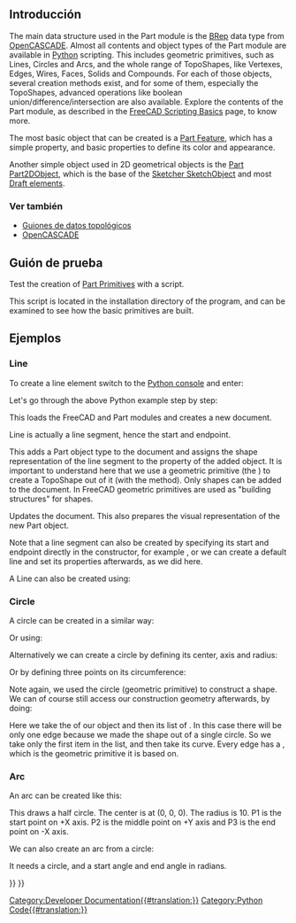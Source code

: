 <languages/>

{{Docnav
|[[FreeCAD_Scripting_Basics|FreeCAD Scripting Basics]]
|[[Topological_data_scripting|Topological data scripting]]
}}

{{TOCright}}

<span id="Introduction"></span>
==Introducción==

The main data structure used in the Part module is the [http://en.wikipedia.org/wiki/Boundary_representation BRep] data type from [[OpenCASCADE|OpenCASCADE]]. Almost all contents and object types of the Part module are available in [[Python|Python]] scripting. This includes geometric primitives, such as Lines, Circles and Arcs, and the whole range of TopoShapes, like Vertexes, Edges, Wires, Faces, Solids and Compounds. For each of those objects, several creation methods exist, and for some of them, especially the TopoShapes, advanced operations like boolean union/difference/intersection are also available. Explore the contents of the Part module, as described in the [[FreeCAD_Scripting_Basics|FreeCAD Scripting Basics]] page, to know more.

The most basic object that can be created is a [[Part_Feature|Part Feature]], which has a simple {{PropertyData|Placement}} property, and basic properties to define its color and appearance. 

Another simple object used in 2D geometrical objects is the [[Part_Part2DObject|Part Part2DObject]], which is the base of the [[Sketcher_SketchObject|Sketcher SketchObject]] and most [[Draft_Workbench|Draft elements]].

<span id="See_also"></span>
===Ver también===

* [[Topological_data_scripting/es|Guiones de datos topológicos]]
* [[OpenCASCADE/es|OpenCASCADE]]

<span id="Test_script"></span>
==Guión de prueba==

Test the creation of [[Part_Primitives|Part Primitives]] with a script.

{{Code|code=
import parttests.part_test_objects as pto
pto.create_test_file("example_file")
}}

This script is located in the installation directory of the program, and can be examined to see how the basic primitives are built.

{{Code|code=
$INSTALL_DIR/Mod/Part/parttests/part_test_objects.py
}}

<span id="Examples"></span>
==Ejemplos==

===Line===

To create a line element switch to the [[Python_console|Python console]] and enter:

{{Code|code=
import FreeCAD as App
import Part

doc = App.newDocument()

line = Part.LineSegment()
line.StartPoint = (0.0, 0.0, 0.0)
line.EndPoint = (1.0, 1.0, 1.0)
obj = doc.addObject("Part::Feature", "Line")
obj.Shape= line.toShape()

doc.recompute()
}}

Let's go through the above Python example step by step:

{{Code|code=
import FreeCAD as App
import Part
doc = App.newDocument()
}}

This loads the FreeCAD and Part modules and creates a new document.

{{Code|code=
line = Part.LineSegment()
line.StartPoint = (0.0, 0.0, 0.0)
line.EndPoint = (1.0, 1.0, 1.0)
}}

Line is actually a line segment, hence the start and endpoint.

{{Code|code=
obj = doc.addObject("Part::Feature", "Line")
obj.Shape= line.toShape()
}}

This adds a Part object type to the document and assigns the shape representation of the line segment to the {{Incode|Shape}} property of the added object. It is important to understand here that we use a geometric primitive (the {{Incode|Part.LineSegment}}) to create a TopoShape out of it (with the {{Incode|toShape()}} method). Only shapes can be added to the document. In FreeCAD geometric primitives are used as "building structures" for shapes.

{{Code|code=
doc.recompute()
}}

Updates the document. This also prepares the visual representation of the new Part object.

Note that a line segment can also be created by specifying its start and endpoint directly in the constructor, for example {{Incode|Part.LineSegment(point1, point2)}}, or we can create a default line and set its properties afterwards, as we did here.

A Line can also be created using:

{{Code|code=
import FreeCAD as App
import Part

def my_create_line(pt1, pt2, obj_name):
    obj = App.ActiveDocument.addObject("Part::Line", obj_name)
    obj.X1 = pt1[0]
    obj.Y1 = pt1[1]
    obj.Z1 = pt1[2]

    obj.X2 = pt2[0]
    obj.Y2 = pt2[1]
    obj.Z2 = pt2[2]

    App.ActiveDocument.recompute()
    return obj

line = my_create_line((0, 0, 0), (0, 10, 0), "LineName")
}}

===Circle===

A circle can be created in a similar way:

{{Code|code=
import FreeCAD as App
import Part

doc = App.activeDocument()

circle = Part.Circle() 
circle.Radius = 10.0  
obj = doc.addObject("Part::Feature", "Circle")
obj.Shape = circle.toShape()

doc.recompute()
}}

Or using:

{{Code|code=
import FreeCAD as App
import Part

def my_create_circle(rad, obj_name):
    obj = App.ActiveDocument.addObject("Part::Circle", obj_name)
    obj.Radius = rad

    App.ActiveDocument.recompute()
    return obj

circle = my_create_circle(5.0, "CircleName")
}}

Alternatively we can create a circle by defining its center, axis and radius:

{{Code|code=
import FreeCAD as App
import Part

doc = App.activeDocument()

center = App.Vector(1, 2, 3)
axis = App.Vector(1, 1, 1)
radius = 10
circle = Part.Circle(center, axis, radius)
obj = doc.addObject("Part::Feature", "Circle")
obj.Shape = circle.toShape()

doc.recompute()
}}

Or by defining three points on its circumference:

{{Code|code=
import FreeCAD as App
import Part

doc = App.activeDocument()

p1 = App.Vector(10, 0, 0)
p2 = App.Vector(0, 10, 0)
p3 = App.Vector(0, 0, 10)
circle = Part.Circle(p1, p2, p3)
obj = doc.addObject("Part::Feature", "Circle")
obj.Shape = circle.toShape()

doc.recompute()
}}

Note again, we used the circle (geometric primitive) to construct a shape. We can of course still access our construction geometry afterwards, by doing:

{{Code|code=
shape = obj.Shape
edge = shape.Edges[0]
curve = edge.Curve
}}

Here we take the {{Incode|Shape}} of our object {{Incode|obj}} and then its list of {{Incode|Edges}}. In this case there will be only one edge because we made the shape out of a single circle. So we take only the first item in the {{Incode|Edges}} list, and then take its curve. Every edge has a {{Incode|Curve}}, which is the geometric primitive it is based on.

===Arc===

An arc can be created like this:

{{Code|code=
import FreeCAD as App
import Part

doc = App.activeDocument()

p1 = App.Vector(10, 0, 0)
p2 = App.Vector(0, 10, 0)
p3 = App.Vector(-10, 0, 0)
arc = Part.Arc(p1, p2, p3)
obj = doc.addObject("Part::Feature", "Arc")
obj.Shape = arc.toShape()

doc.recompute()
}}

This draws a half circle. The center is at (0, 0, 0). The radius is 10. P1 is the start point on +X axis. P2 is the middle point on +Y axis and P3 is the end point on -X axis.

We can also create an arc from a circle:

{{Code|code=
import FreeCAD as App
import Part

doc = App.activeDocument()

p1 = App.Vector(10, 0, 0)
p2 = App.Vector(0, 10, 0)
p3 = App.Vector(-10, 0, 0)
circle = Part.Circle(p1, p2, p3)
arc = Part.ArcOfCircle(circle, 0.0, 0.7854)
obj = doc.addObject("Part::Feature", "Arc")
obj.Shape = arc.toShape()

doc.recompute()
}}

It needs a circle, and a start angle and end angle in radians.


{{Docnav
|[[FreeCAD_Scripting_Basics|FreeCAD Scripting Basics]]
|[[Topological_data_scripting|Topological data scripting]]
}}

{{Powerdocnavi{{#translation:}}}}
[[Category:Developer Documentation{{#translation:}}]]
[[Category:Python Code{{#translation:}}]]
{{Part Tools navi{{#translation:}}}}